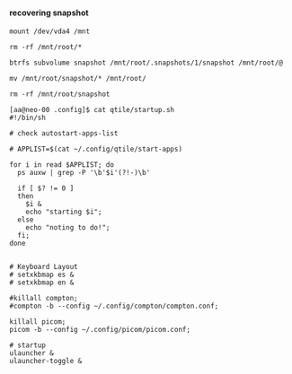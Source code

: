 
#### recovering snapshot

```shell
mount /dev/vda4 /mnt

rm -rf /mnt/root/*

btrfs subvolume snapshot /mnt/root/.snapshots/1/snapshot /mnt/root/@

mv /mnt/root/snapshot/* /mnt/root/

rm -rf /mnt/root/snapshot
```

```
[aa@neo-00 .config]$ cat qtile/startup.sh
#!/bin/sh

# check autostart-apps-list

# APPLIST=$(cat ~/.config/qtile/start-apps)

for i in read $APPLIST; do
  ps auxw | grep -P '\b'$i'(?!-)\b'

  if [ $? != 0 ]
  then
    $i &
    echo "starting $i";
  else
    echo "noting to do!";
  fi;
done


# Keyboard Layout
# setxkbmap es &
# setxkbmap en &

#killall compton;
#compton -b --config ~/.config/compton/compton.conf;

killall picom;
picom -b --config ~/.config/picom/picom.conf;

# startup
ulauncher &
ulauncher-toggle &
```